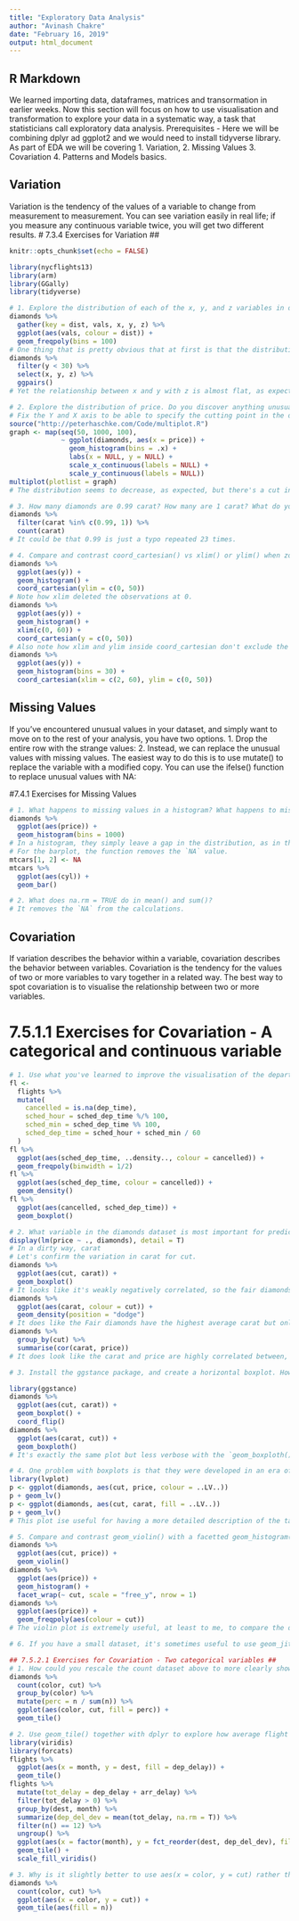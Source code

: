 ```yaml
---
title: "Exploratory Data Analysis"
author: "Avinash Chakre"
date: "February 16, 2019"
output: html_document
---
```


## R Markdown

We learned importing data, dataframes, matrices and  transormation in earlier weeks. Now this section will focus on how to use visualisation and transformation to explore your data in a systematic way, a task that statisticians call exploratory data analysis. 
Prerequisites - Here we will be combining dplyr ad ggplot2 and we would need to install tidyverse library. 
As part of EDA we will be covering 1. Variation, 2. Missing Values 3. Covariation 4. Patterns and Models basics.

## Variation

Variation is the tendency of the values of a variable to change from measurement to measurement. You can see variation easily in real life; if you measure any continuous variable twice, you will get two different results.
# 7.3.4 Exercises for Variation ##
```r
knitr::opts_chunk$set(echo = FALSE)

library(nycflights13)
library(arm)
library(GGally)
library(tidyverse)

# 1. Explore the distribution of each of the x, y, and z variables in diamonds. What do you learn? Think about a diamond and how you might decide which dimension is the length, width, and depth.
diamonds %>%
  gather(key = dist, vals, x, y, z) %>%
  ggplot(aes(vals, colour = dist)) +
  geom_freqpoly(bins = 100)
# One thing that is pretty obvious that at first is that the distribution of X and Y are pretty much the same. In fact, the same graph from above with `bins = 30` won't show you the X distribution because it overlaps perfectly. The correlation between the two is `cor(diamonds$x, diamonds$y)`
diamonds %>%
  filter(y < 30) %>%
  select(x, y, z) %>%
  ggpairs()
# Yet the relationship between x and y with z is almost flat, as expected. That is, after excluding 2 diamonds which had unreasonable values.

# 2. Explore the distribution of price. Do you discover anything unusual or surprising? (Hint: Carefully think about the binwidth and make sure you try a wide range of values.)
# Fix the Y and X axis to be able to specify the cutting point in the distribution.
source("http://peterhaschke.com/Code/multiplot.R")
graph <- map(seq(50, 1000, 100),
             ~ ggplot(diamonds, aes(x = price)) +
               geom_histogram(bins = .x) +
               labs(x = NULL, y = NULL) +
               scale_x_continuous(labels = NULL) +
               scale_y_continuous(labels = NULL))
multiplot(plotlist = graph)
# The distribution seems to decrease, as expected, but there's a cut in the distribution showing that most prices are above or below a certain threshold.

# 3. How many diamonds are 0.99 carat? How many are 1 carat? What do you think is the cause of the difference?
diamonds %>%
  filter(carat %in% c(0.99, 1)) %>%
  count(carat)
# It could be that 0.99 is just a typo repeated 23 times.

# 4. Compare and contrast coord_cartesian() vs xlim() or ylim() when zooming in on a histogram. What happens if you leave binwidth unset? What happens if you try and zoom so only half a bar shows?
diamonds %>%
  ggplot(aes(y)) +
  geom_histogram() +
  coord_cartesian(ylim = c(0, 50))
# Note how xlim deleted the observations at 0.
diamonds %>%
  ggplot(aes(y)) +
  geom_histogram() +
  xlim(c(0, 60)) +
  coord_cartesian(y = c(0, 50))
# Also note how xlim and ylim inside coord_cartesian don't exclude the data
diamonds %>%
  ggplot(aes(y)) +
  geom_histogram(bins = 30) +
  coord_cartesian(xlim = c(2, 60), ylim = c(0, 50))
```
## Missing Values
If you've encountered unusual values in your dataset, and simply want to move on to the rest of your analysis, you have two options.
1. Drop the entire row with the strange values:
2. Instead, we can replace the unusual values with missing values. The easiest way to do this is to use mutate() to replace the variable with a modified copy. You can use the ifelse() function to replace unusual values with NA:

#7.4.1 Exercises for Missing Values
```r
# 1. What happens to missing values in a histogram? What happens to missing values in a bar chart? Why is there a difference?
diamonds %>%
  ggplot(aes(price)) +
  geom_histogram(bins = 1000)
# In a histogram, they simply leave a gap in the distribution, as in the gap in the above histogram of price. 
# For the barplot, the function removes the `NA` value.
mtcars[1, 2] <- NA
mtcars %>%
  ggplot(aes(cyl)) +
  geom_bar()

# 2. What does na.rm = TRUE do in mean() and sum()?
# It removes the `NA` from the calculations.
```
## Covariation
If variation describes the behavior within a variable, covariation describes the behavior between variables. Covariation is the tendency for the values of two or more variables to vary together in a related way. The best way to spot covariation is to visualise the relationship between two or more variables.

# 7.5.1.1 Exercises for Covariation - A categorical and continuous variable ##
```r
# 1. Use what you've learned to improve the visualisation of the departure times of cancelled vs. non-cancelled flights.
fl <- 
  flights %>%
  mutate(
    cancelled = is.na(dep_time),
    sched_hour = sched_dep_time %/% 100,
    sched_min = sched_dep_time %% 100,
    sched_dep_time = sched_hour + sched_min / 60
  )
fl %>%
  ggplot(aes(sched_dep_time, ..density.., colour = cancelled)) +
  geom_freqpoly(binwidth = 1/2)
fl %>%
  ggplot(aes(sched_dep_time, colour = cancelled)) +
  geom_density()
fl %>%
  ggplot(aes(cancelled, sched_dep_time)) +
  geom_boxplot()

# 2. What variable in the diamonds dataset is most important for predicting the price of a diamond? How is that variable correlated with cut? Why does the combination of those two relationships lead to lower quality diamonds being more expensive?
display(lm(price ~ ., diamonds), detail = T)
# In a dirty way, carat
# Let's confirm the variation in carat for cut.
diamonds %>%
  ggplot(aes(cut, carat)) +
  geom_boxplot()
# It looks like it's weakly negatively correlated, so the fair diamonds having the greater carat.
diamonds %>%
  ggplot(aes(carat, colour = cut)) +
  geom_density(position = "dodge")
# It does like the Fair diamonds have the highest average carat but only by a little.
diamonds %>%
  group_by(cut) %>%
  summarise(cor(carat, price))
# It does look like the carat and price are highly correlated between, as well as within, the quality of the diamond. 

# 3. Install the ggstance package, and create a horizontal boxplot. How does this compare to using coord_flip()?

library(ggstance)
diamonds %>%
  ggplot(aes(cut, carat)) +
  geom_boxplot() +
  coord_flip()
diamonds %>%
  ggplot(aes(carat, cut)) +
  geom_boxploth()
# It's exactly the same plot but less verbose with the `geom_boxploth()`. Note that because the `geom_boxploth()` is already flipped, the variable order changes as well. The continuous variable goes in the x axis and the categorical in the y axis.

# 4. One problem with boxplots is that they were developed in an era of much smaller datasets and tend to display a prohibitively large number of "outlying values". One approach to remedy this problem is the letter value plot. Install the lvplot package, and try using geom_lv() to display the distribution of price vs cut. What do you learn? How do you interpret the plots?
library(lvplot)
p <- ggplot(diamonds, aes(cut, price, colour = ..LV..))
p + geom_lv()
p <- ggplot(diamonds, aes(cut, carat, fill = ..LV..))
p + geom_lv()
# This plot ise useful for having a more detailed description of the tails in a distribution. This works because each particular `lv` plot has both height and width. So for example, we can see that the upper tail for `Fair` has more values that the upper tail for `Ideal`. In a similar line, the distribution of `Ideal` is decreasing both in the number of carats as well as in the number of outliers as it increases towards the upper tail. That information is very difficult to get visually with a boxplot.

# 5. Compare and contrast geom_violin() with a facetted geom_histogram(), or a coloured geom_freqpoly(). What are the pros and cons of each method?
diamonds %>%
  ggplot(aes(cut, price)) +
  geom_violin()
diamonds %>%
  ggplot(aes(price)) +
  geom_histogram() +
  facet_wrap(~ cut, scale = "free_y", nrow = 1)
diamonds %>%
  ggplot(aes(price)) +
  geom_freqpoly(aes(colour = cut))
# The violin plot is extremely useful, at least to me, to compare the distributions. Histograms are trickier to compare, although they might be a bit useful when allowing the y axis to vary across plots. Freqpoly are both misleading because the frequency of each category influences greatly the visual display. In both plots we'd have to adjust for it by freeing th y axis  (histogram) and plotting `..density..` in the y axis (freqpoly). 

# 6. If you have a small dataset, it's sometimes useful to use geom_jitter() to see the relationship between a continuous and categorical variable. The ggbeeswarm package provides a number of methods similar to geom_jitter(). List them and briefly describe what each one does.

## 7.5.2.1 Exercises for Covariation - Two categorical variables ##
# 1. How could you rescale the count dataset above to more clearly show the distribution of cut within colour, or colour within cut?
diamonds %>%
  count(color, cut) %>%
  group_by(color) %>%
  mutate(perc = n / sum(n)) %>%
  ggplot(aes(color, cut, fill = perc)) +
  geom_tile()

# 2. Use geom_tile() together with dplyr to explore how average flight delays vary by destination and month of year. What makes the plot difficult to read? How could you improve it?
library(viridis)
library(forcats)
flights %>%
  ggplot(aes(x = month, y = dest, fill = dep_delay)) +
  geom_tile()
flights %>%
  mutate(tot_delay = dep_delay + arr_delay) %>%
  filter(tot_delay > 0) %>%
  group_by(dest, month) %>%
  summarize(dep_del_dev = mean(tot_delay, na.rm = T)) %>%
  filter(n() == 12) %>%
  ungroup() %>%
  ggplot(aes(x = factor(month), y = fct_reorder(dest, dep_del_dev), fill = dep_del_dev)) +
  geom_tile() +
  scale_fill_viridis()

# 3. Why is it slightly better to use aes(x = color, y = cut) rather than aes(x = cut, y = color) in the example above?
diamonds %>%
  count(color, cut) %>%
  ggplot(aes(x = color, y = cut)) +
  geom_tile(aes(fill = n))

```